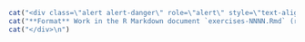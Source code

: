  

```r
cat("<div class=\"alert alert-danger\" role=\"alert\" style=\"text-align: left;\" >")
cat("**Format** Work in the R Markdown document `exercises-NNNN.Rmd` (replace `NNNN` with your student number if you have one, otherwise your name). Make there a new section for the current exercises and develop solutions in it.  Do not use copy-paste, but type code manually (to make errors and to learn how to correct them). Use `Run chunk` and `Knit` commands to test your code.  Your minimal R Markdown document for the exercises should contain a single R chunk with `library(tidyverse)` at the top of the document. [...]")
cat("</div>\n")
```